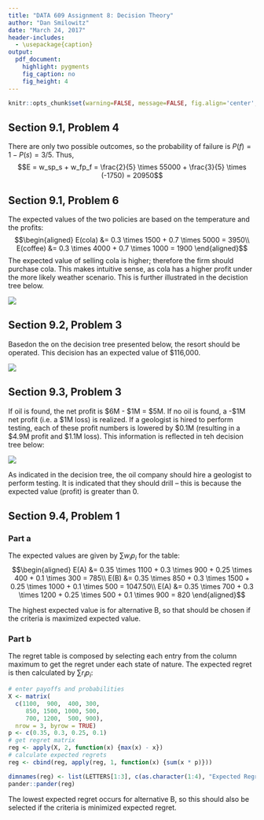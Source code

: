 ```yaml
---
title: "DATA 609 Assignment 8: Decision Theory"
author: "Dan Smilowitz"
date: "March 24, 2017"
header-includes:
  - \usepackage{caption}
output:
  pdf_document:
    highlight: pygments
    fig_caption: no
    fig_height: 4
---
```


```r
knitr::opts_chunk$set(warning=FALSE, message=FALSE, fig.align='center', comment=NA, echo=FALSE)
```

## Section 9.1, Problem 4
There are only two possible outcomes, so the probability of failure is $P(f) = 1 - P(s) = 3/5$.  Thus, $$E = w_sp_s + w_fp_f = \frac{2}{5} \times 55000 + \frac{3}{5} \times (-1750) = 20950$$


## Section 9.1, Problem 6
The expected values of the two policies are based on the temperature and the profits:
$$\begin{aligned}
E(cola) &= 0.3 \times 1500 + 0.7 \times 5000 = 3950\\
E(coffee) &= 0.3 \times 4000 + 0.7 \times 1000 = 1900
\end{aligned}$$
The expected value of selling cola is higher; therefore the firm should purchase cola.  This makes intuitive sense, as cola has a higher profit under the more likely weather scenario.  This is further illustrated in the decistion tree below.

![](q9.1_6.png)


## Section 9.2, Problem 3
Basedon the on the decision tree presented below, the resort should be operated.  This decision has an expected value of \$116,000.

![](q9.2_3.png)


\newpage
## Section 9.3, Problem 3
If oil is found, the net profit is \$6M - \$1M = \$5M.  If no oil is found, a -\$1M net profit (i.e. a \$1M loss) is realized.  If a geologist is hired to perform testing, each of these profit numbers is lowered by \$0.1M (resulting in a \$4.9M profit and \$1.1M loss).  This information is reflected in teh decision tree below:

![](q9.3_3.png)

As indicated in the decision tree, the oil company should hire a geologist to perform testing.  It is indicated that they should drill -- this is because the expected value (profit) is greater than 0.


\newpage
## Section 9.4, Problem 1
### Part a
The expected values are given by $\sum w_ip_i$ for the table:
$$\begin{aligned}
E(A) &= 0.35 \times 1100 + 0.3 \times  900 + 0.25 \times  400 + 0.1 \times 300 = 785\\
E(B) &= 0.35 \times  850 + 0.3 \times 1500 + 0.25 \times 1000 + 0.1 \times 500 = 1047.50\\
E(A) &= 0.35 \times  700 + 0.3 \times 1200 + 0.25 \times  500 + 0.1 \times 900 = 820
\end{aligned}$$

The highest expected value is for alternative B, so that should be chosen if the criteria is maximized expected value.

### Part b
The regret table is composed by selecting each entry from the column maximum to get the regret under each state of nature.  The expected regret is then calculated by $\sum r_ip_i$:

```r
# enter payoffs and probabilities
X <- matrix(
  c(1100,  900,  400, 300,
     850, 1500, 1000, 500,
     700, 1200,  500, 900),
  nrow = 3, byrow = TRUE)
p <- c(0.35, 0.3, 0.25, 0.1)
# get regret matrix
reg <- apply(X, 2, function(x) {max(x) - x})
# calculate expected regrets
reg <- cbind(reg, apply(reg, 1, function(x) {sum(x * p)}))
```

```r
dimnames(reg) <- list(LETTERS[1:3], c(as.character(1:4), "Expected Regret"))
pander::pander(reg)
```

The lowest expected regret occurs for alternative B, so this should also be selected if the criteria is minimized expected regret.
